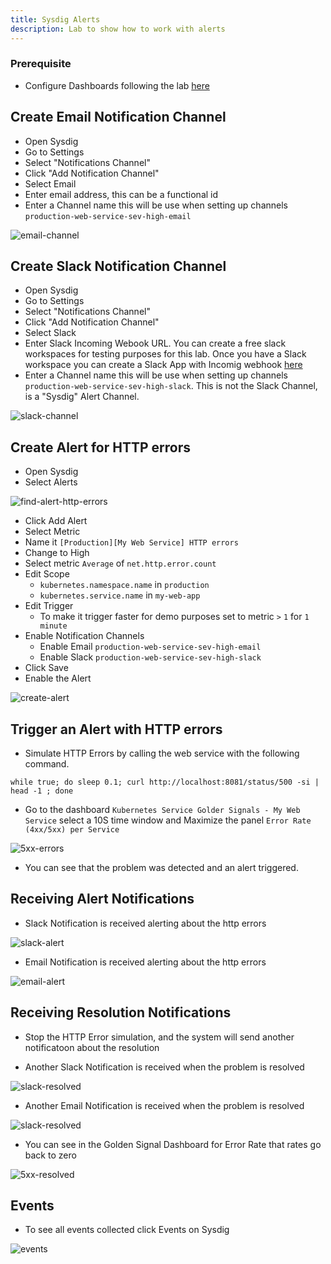 ```yaml
---
title: Sysdig Alerts
description: Lab to show how to work with alerts
---
```



### Prerequisite
- Configure Dashboards following the lab [here](/electives/monitoring/sysdig/#activities)


## Create Email Notification Channel
- Open Sysdig
- Go to Settings
- Select "Notifications Channel"
- Click "Add Notification Channel"
- Select Email
- Enter email address, this can be a functional id
- Enter a Channel name this will be use when setting up channels `production-web-service-sev-high-email`

![email-channel](./images/email-channel.png)

## Create Slack Notification Channel
- Open Sysdig
- Go to Settings
- Select "Notifications Channel"
- Click "Add Notification Channel"
- Select Slack
- Enter Slack Incoming Webook URL. You can create a free slack workspaces for testing purposes for this lab. Once you have a Slack workspace you can create a Slack App with Incomig webhook [here](https://api.slack.com/messaging/webhooks)
- Enter a Channel name this will be use when setting up channels `production-web-service-sev-high-slack`. This is not the Slack Channel, is a "Sysdig" Alert Channel.

![slack-channel](./images/slack-channel.png)


## Create Alert for HTTP errors
- Open Sysdig
- Select Alerts

![find-alert-http-errors](./images/find-alert-http-errors.png)

- Click Add Alert
- Select Metric
- Name it `[Production][My Web Service] HTTP errors`
- Change to High
- Select metric `Average` of `net.http.error.count`
- Edit Scope
    - `kubernetes.namespace.name` in `production`
    - `kubernetes.service.name` in `my-web-app`
- Edit Trigger 
    - To make it trigger faster for demo purposes set to metric `>` `1` for `1 minute`
- Enable Notification Channels
    - Enable Email `production-web-service-sev-high-email`
    - Enable Slack `production-web-service-sev-high-slack`
- Click Save
- Enable the Alert

![create-alert](./images/alert-config-1.png)

## Trigger an Alert with HTTP errors
- Simulate HTTP Errors by calling the web service with the following command.
```shell
while true; do sleep 0.1; curl http://localhost:8081/status/500 -si | head -1 ; done
```
- Go to the dashboard `Kubernetes Service Golder Signals - My Web Service` select a 10S time window and Maximize the panel `Error Rate (4xx/5xx) per Service`

![5xx-errors](./images/5xx-errors.png)

- You can see that the problem was detected and an alert triggered.

## Receiving Alert Notifications

- Slack Notification is received alerting about the http errors

![slack-alert](./images/slack-alert.png)

- Email Notification is received alerting about the http errors

![email-alert](./images/email-alert.png)

## Receiving Resolution Notifications

- Stop the HTTP Error simulation, and the system will send another notificatoon about the resolution

- Another Slack Notification is received when the problem is resolved

![slack-resolved](./images/slack-resolved.png)

- Another Email Notification is received when the problem is resolved

![slack-resolved](./images/email-resolved.png)

- You can see in the Golden Signal Dashboard for Error Rate that rates go back to zero

![5xx-resolved](./images/5xx-resolved.png)

## Events 

- To see all events collected click Events on Sysdig

![events](./images/events-view.png)
